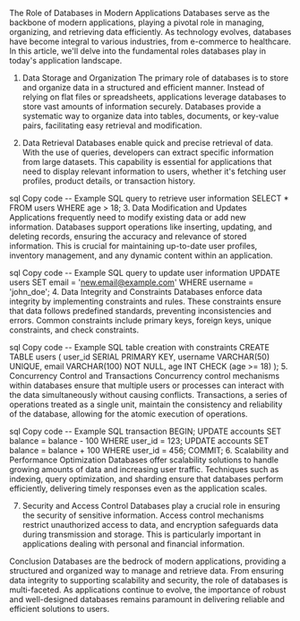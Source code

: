 The Role of Databases in Modern Applications
Databases serve as the backbone of modern applications, playing a pivotal role in managing, organizing, and retrieving data efficiently. As technology evolves, databases have become integral to various industries, from e-commerce to healthcare. In this article, we'll delve into the fundamental roles databases play in today's application landscape.

1. Data Storage and Organization
The primary role of databases is to store and organize data in a structured and efficient manner. Instead of relying on flat files or spreadsheets, applications leverage databases to store vast amounts of information securely. Databases provide a systematic way to organize data into tables, documents, or key-value pairs, facilitating easy retrieval and modification.

2. Data Retrieval
Databases enable quick and precise retrieval of data. With the use of queries, developers can extract specific information from large datasets. This capability is essential for applications that need to display relevant information to users, whether it's fetching user profiles, product details, or transaction history.

sql
Copy code
-- Example SQL query to retrieve user information
SELECT * FROM users WHERE age > 18;
3. Data Modification and Updates
Applications frequently need to modify existing data or add new information. Databases support operations like inserting, updating, and deleting records, ensuring the accuracy and relevance of stored information. This is crucial for maintaining up-to-date user profiles, inventory management, and any dynamic content within an application.

sql
Copy code
-- Example SQL query to update user information
UPDATE users SET email = 'new.email@example.com' WHERE username = 'john_doe';
4. Data Integrity and Constraints
Databases enforce data integrity by implementing constraints and rules. These constraints ensure that data follows predefined standards, preventing inconsistencies and errors. Common constraints include primary keys, foreign keys, unique constraints, and check constraints.

sql
Copy code
-- Example SQL table creation with constraints
CREATE TABLE users (
  user_id SERIAL PRIMARY KEY,
  username VARCHAR(50) UNIQUE,
  email VARCHAR(100) NOT NULL,
  age INT CHECK (age >= 18)
);
5. Concurrency Control and Transactions
Concurrency control mechanisms within databases ensure that multiple users or processes can interact with the data simultaneously without causing conflicts. Transactions, a series of operations treated as a single unit, maintain the consistency and reliability of the database, allowing for the atomic execution of operations.

sql
Copy code
-- Example SQL transaction
BEGIN;
UPDATE accounts SET balance = balance - 100 WHERE user_id = 123;
UPDATE accounts SET balance = balance + 100 WHERE user_id = 456;
COMMIT;
6. Scalability and Performance Optimization
Databases offer scalability solutions to handle growing amounts of data and increasing user traffic. Techniques such as indexing, query optimization, and sharding ensure that databases perform efficiently, delivering timely responses even as the application scales.

7. Security and Access Control
Databases play a crucial role in ensuring the security of sensitive information. Access control mechanisms restrict unauthorized access to data, and encryption safeguards data during transmission and storage. This is particularly important in applications dealing with personal and financial information.

Conclusion
Databases are the bedrock of modern applications, providing a structured and organized way to manage and retrieve data. From ensuring data integrity to supporting scalability and security, the role of databases is multi-faceted. As applications continue to evolve, the importance of robust and well-designed databases remains paramount in delivering reliable and efficient solutions to users.